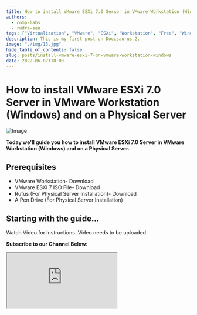 ```yaml
---
title: How to install VMware ESXi 7.0 Server in VMware Workstation (Windows) and on a Physical Server
authors:
  - comp-labs
  - rudra-sen
tags: ["Virtualization", "VMware", "ESXi", "Workstation", "Free", "Windows"]
description: This is my first post on Docusaurus 2.
image: "./img/13.jpg"
hide_table_of_contents: false
slug: posts/install-vmware-esxi-7-on-vmware-workstation-windows
date: 2022-06-07T18:00
---
```


# How to install VMware ESXi 7.0 Server in VMware Workstation (Windows) and on a Physical Server

![Image](./img/13.jpg)

**Today we'll guide you how to install VMware ESXi 7.0 Server in VMware Workstation (Windows) and on a Physical Server.**

<!-- truncate -->

## Prerequisites

- VMware Workstation- Download
- VMware ESXi 7 ISO File- Download
- Rufus (For Physical Server Installation)- Download
- A Pen Drive (For Physical Server Installation)

## Starting with the guide...

Watch Video for Instructions.
Video needs to be uploaded.

**Subscribe to our Channel Below:**

<iframe
  src="https://complabs.in/html/subscribe.html"
  title="Subscribe Comp Labs"
  height="150"
></iframe>
